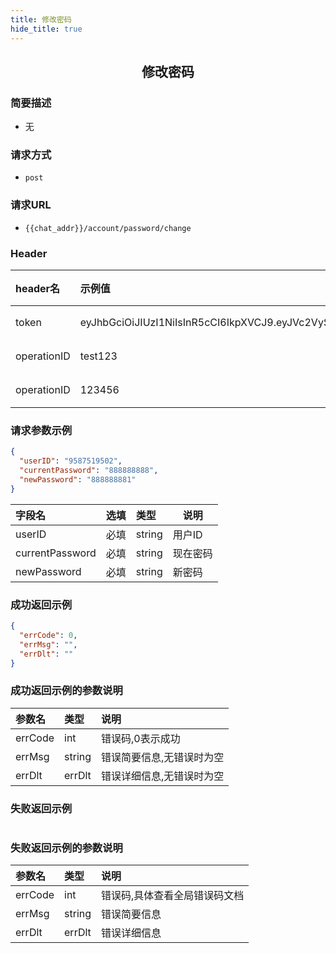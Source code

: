 ```yaml
---
title: 修改密码
hide_title: true
---
```


<center>

## 修改密码

</center>

### 简要描述
- 无
### 请求方式
- `post` 
### 请求URL
- `{{chat_addr}}/account/password/change` 


### Header
|header名|示例值|选填|类型|说明|
|:----    |:-------    |:--- |---|------      |
|token|eyJhbGciOiJIUzI1NiIsInR5cCI6IkpXVCJ9.eyJVc2VySUQiOiJhZG1pbjIiLCJVc2VyVHlwZSI6MiwiZXhwIjoxNjk4OTE4Njg5LCJuYmYiOjE2OTExNDIzODksImlhdCI6MTY5MTE0MjY4OX0.oIpGc9Ka7tTuPYY34PeiqJwvfF0QZnhInomktOCtYAc|必填|string||
|operationID|test123|必填|string||
|operationID|123456|必填|string||


### 请求参数示例


```json
{
  "userID": "9587519502",
  "currentPassword": "888888888",
  "newPassword": "888888881"
}
```
|字段名|选填|类型|说明|
|:----    |:-------    |:--- |---|
|userID|必填|string|用户ID|
|currentPassword|必填|string|现在密码|
|newPassword|必填|string|新密码|
### 成功返回示例


```json
{
  "errCode": 0,
  "errMsg": "",
  "errDlt": ""
}
```
### 成功返回示例的参数说明


|参数名|类型|说明|
|:----    |:-------    |:--- |
|errCode|int|错误码,0表示成功|
|errMsg|string|错误简要信息,无错误时为空|
|errDlt|errDlt|错误详细信息,无错误时为空|
### 失败返回示例


```json

```
### 失败返回示例的参数说明


|参数名|类型|说明|
|:----    |:-------    |:--- |
|errCode|int|错误码,具体查看全局错误码文档|
|errMsg|string|错误简要信息|
|errDlt|errDlt|错误详细信息|
